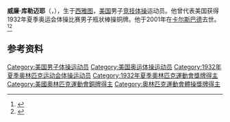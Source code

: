{{NoteTA|G1=Sports}}
'''威廉·库勒迈耶'''（{{lang-en|William Kuhlemeier}}，{{bd|1908年|8月14日|2001年|7月8日}}），生于[[西雅图|西雅图]]，[[美国|美国]]男子[[竞技体操|竞技体操]]运动员。他曾代表美国获得1932年夏季奥运会体操比赛男子瓶状棒操铜牌。他于2001年在[[卡尔斯巴德_(加利福尼亚州)|卡尔斯巴德]]去世。<ref>{{Cite web|title=William Harmon KUHLEMEIER|url=https://www.olympic.org/william-harmon-kuhlemeier|accessdate=2021-03-28|work=International Olympic Committee|archive-date=2021-04-16|archive-url=https://web.archive.org/web/20210416093148/https://www.olympic.org/william-harmon-kuhlemeier}}</ref><ref>{{cite web|url=https://www.olympedia.org/athletes/31371|title=William Kuhlemeier|work=Olympedia|accessdate=2021-03-28|archive-date=2021-05-21|archive-url=https://web.archive.org/web/20210521211519/https://www.olympedia.org/athletes/31371|dead-url=no}}</ref>

== 参考资料 ==
{{reflist}}

{{Authority control}}
{{DEFAULTSORT:Kuhlemeier, William}}
[[Category:美国男子体操运动员|Category:美国男子体操运动员]]
[[Category:美国奥运体操运动员|Category:美国奥运体操运动员]]
[[Category:1932年夏季奥林匹克运动会体操运动员|Category:1932年夏季奥林匹克运动会体操运动员]]
[[Category:1932年夏季奧林匹克運動會獎牌得主|Category:1932年夏季奧林匹克運動會獎牌得主]]
[[Category:美國奧林匹克運動會銅牌得主|Category:美國奧林匹克運動會銅牌得主]]
[[Category:奧林匹克運動會體操獎牌得主|Category:奧林匹克運動會體操獎牌得主]]